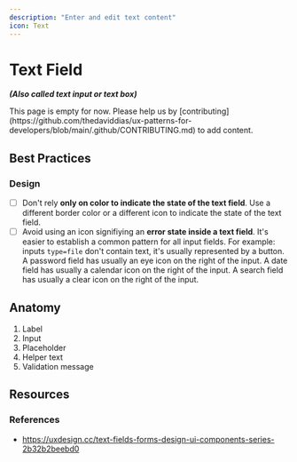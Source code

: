 ```yaml
---
description: "Enter and edit text content"
icon: Text
---
```



# Text Field

**_(Also called text input or text box)_**

<Callout type="warning">
  This page is empty for now. Please help us by
  [contributing](https://github.com/thedaviddias/ux-patterns-for-developers/blob/main/.github/CONTRIBUTING.md)
  to add content.
</Callout>

## Best Practices

### Design

- [ ] Don't rely **only on color to indicate the state of the text field**. Use a different border color or a different icon to indicate the state of the text field.
- [ ] Avoid using an icon signifiying an **error state inside a text field**. It's easier to establish a common pattern for all input fields. For example: inputs `type=file` don't contain text, it's usually represented by a button. A password field has usually an eye icon on the right of the input. A date field has usually a calendar icon on the right of the input. A search field has usually a clear icon on the right of the input.

## Anatomy

1. Label
2. Input
3. Placeholder
4. Helper text
5. Validation message

## Resources

### References

- https://uxdesign.cc/text-fields-forms-design-ui-components-series-2b32b2beebd0
